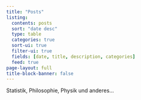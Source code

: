 ```yaml
---
title: "Posts"
listing:
  contents: posts
  sort: "date desc"
  type: table
  categories: true
  sort-ui: true
  filter-ui: true
  fields: [date, title, description, categories]
  feed: true
page-layout: full
title-block-banner: false
---
```


Statistik, Philosophie, Physik und anderes...

